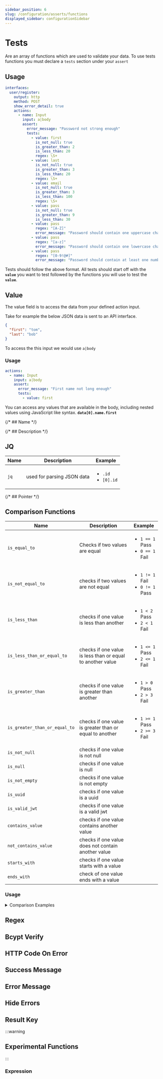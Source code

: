 ```yaml
---
sidebar_position: 6
slug: /configuration/asserts/functions
displayed_sidebar: configurationSidebar
---
```


# Tests

Are an array of functions which are used to validate your data.
To use tests functions you must declare a `tests` section under your `assert`

## Usage

```yml
interfaces:
  user/register:
    output: http
    method: POST
    show_error_detail: true
    actions:
      - name: Input
        input: a|body
        assert:
          error_message: "Password not strong enough"
          tests:
            - value: first
              is_not_null: true
              is_greater_than: 2
              is_less_than: 20
              regex: \S+
            - value: last
              is_not_null: true
              is_greater_than: 3
              is_less_than: 20
              regex: \S+
            - value: email
              is_not_null: true
              is_greater_than: 3
              is_less_than: 100
              regex: \S+
            - value: pass
              is_not_null: true
              is_greater_than: 9
              is_less_than: 30
            - value: pass
              regex: "[A-Z]"
              error_message: "Password should contain one uppercase character"
            - value: pass
              regex: "[a-z]"
              error_message: "Password should contain one lowercase character"
            - value: pass
              regex: "[0-9!@#]"
              error_message: "Password should contain at least one number (0-9) or symbol (!,@,#)"
```

Tests should follow the above format. All tests should start off with the **`value`**
you want to test followed by the functions you will use to test the **`value`**.

## Value

The value field is to access the data from your defined action input.

Take for example the below JSON data is sent to an API interface.

```json
{
  "first": "tom",
  "last": "bob"
}
```

To access the this input we would use `a|body`

<h3>Usage</h3>

```yml
actions:
  - name: Input
    input: a|body
    assert:
      error_message: "First name not long enough"
      tests:
        - value: first
```

You can access any values that are available in the body, including nested values using JavaScript like syntax. **`data[0].name.first`**

{/* ## Name */}

{/* ## Description */}

## JQ

| Name | Description                | Example                                     |
| ---- | -------------------------- | ------------------------------------------- |
| `jq` | used for parsing JSON data | <ul> <li>`.id`</li> <li>`[0].id`</li> </ul> |

{/* ## Pointer */}

## Comparison Functions

| Name                          | Description                                                | Example                                                  |
| ----------------------------- | ---------------------------------------------------------- | -------------------------------------------------------- |
| `is_equal_to`                 | Checks if two values are equal                             | <ul> <li>`1 == 1` Pass</li> <li>`0 == 1` Fail</li> </ul> |
| `is_not_equal_to`             | checks if two values are not equal                         | <ul> <li>`1 != 1` Fail</li> <li>`0 != 1` Pass</li> </ul> |
| `is_less_than`                | checks if one value is less than another                   | <ul> <li>`1 < 2` Pass</li> <li>`2 < 1` Fail</li> </ul>   |
| `is_less_than_or_equal_to`    | checks if one value is less than or equal to another value | <ul> <li>`1 <= 1` Pass</li> <li>`2 <= 1` Fail</li> </ul> |
| `is_greater_than`             | checks if one value is greater than another                | <ul> <li>`1 > 0` Pass</li> <li>`2 > 3` Fail</li> </ul>   |
| `is_greater_than_or_equal_to` | checks if one value is greater than or equal to another    | <ul> <li>`1 >= 1` Pass</li> <li>`2 >= 3` Fail</li> </ul> |
| `is_not_null`                 | checks if one value is not null                            |                                                          |
| `is_null`                     | checks if one value is null                                |                                                          |
| `is_not_empty`                | checks if one value is not empty                           |                                                          |
| `is_uuid`                     | checks if one value is a uuid                              |                                                          |
| `is_valid_jwt`                | checks if one value is a valid jwt                         |                                                          |
| `contains_value`              | checks if one value contains another value                 |                                                          |
| `not_contains_value`          | checks if one value does not contain another value         |                                                          |
| `starts_with`                 | checks if one value starts with a value                    |                                                          |
| `ends_with`                   | check of one value ends with a value                       |                                                          |

### Usage

<details>

<summary>Comparison Examples</summary>

<br />

```json
{
  "firstname": "tom",
  "isNull": null,
  "num": 10,
  "JWT": "eyJhbGciOiJIUzI1NiIsInR5cCI6IkpXVCJ9.eyJzdWIiOiIxMjM0NTY3ODkwIiwibmFtZSI6IkpvaG4gRG9lIiwiaWF0IjoxNTE2MjM5MDIyLCJpc3MiOiJhaXJwaXBlIiwiZXhwIjoxNzEzMTAyODcwfQ.YnECqEgzBGnyHNyGaAHF4-OVsr7ROvZqsqQDkhzdlAM"
  "uuid": "bb0f25dd-00e3-45fb-851f-b897c4aa5418"
}
```

```yaml
name: comparison_example
version: 0.0.1
description: Comparison Example
metrics_enabled: true

interfaces:
  comp:
    output: http
    route: details
    method: POST

    actions:
      - name: CheckBody
        input: a|body
        assert:
          tests:
            - value: firstname
              is_equal_to: tom
              is_not_equal_to: bob
              is_not_null: true
              is_not_empty: true
              contains_value: to
              not_contains_value: v
              starts_with: t
              ends_with: m
            - value: num
              is_greater_than: 5
              is_greater_than_or_equal_to: 10
            - value: num
              is_less_than: 20
              is_less_than_or_equal_to: 10
            - value: uuid
              is_uuid: true
            - value: isNull
              is_null: true
            - value: JWT
              is_valid_jwt: airpipe
```

This will result in the below output when the API is called.

```json
{
  "data": {
    "CheckBody": {
      "data": {
        "JWT": "eyJhbGciOiJIUzI1NiIsInR5cCI6IkpXVCJ9.eyJzdWIiOiIxMjM0NTY3ODkwIiwibmFtZSI6IkpvaG4gRG9lIiwiaWF0IjoxNTE2MjM5MDIyLCJpc3MiOiJhaXJwaXBlIiwiZXhwIjoxNzEzMTAyODcwfQ.YnECqEgzBGnyHNyGaAHF4-OVsr7ROvZqsqQDkhzdlAM",
        "firstname": "tom",
        "isNull": null,
        "jwt_claims": {
          "data": null,
          "exp": 1713102870,
          "iss": "airpipe"
        },
        "num": 10,
        "uuid": "bb0f25dd-00e3-45fb-851f-b897c4aa5418"
      },
      "message": "success",
      "time.ms": 0
    }
  },
  "metrics": {
    "comparision_example.config.ms": 0
  }
}
```

In the event of failures.

```json
{
  "data": {
    "CheckBody": {
      "data": {
        "JWT": "eyJhbGciOiJIUzI1NiIsInR5cCI6IkpXVCJ9.eyJzdWIiOiIxMjM0NTY3ODkwIiwibmFtZSI6IkpvaG4gRG9lIiwiaWF0IjoxNTE2MjM5MDIyLCJpc3MiOiJhaXJwaXBlIiwiZXhwIjoxNzEzMTAyODcwfQ.YnECqEgzBGnyHNyGaAHF4-OVsr7ROvZqsqQDkhzdlAM",
        "firstname": "bob",
        "isNull": "s",
        "num": 10,
        "uuid": "bb0f-00e3-45fb-851f-b897c4aa5418"
      },
      "errors": [
        "firstname::is_equal_to: expected tom, got bob",
        "firstname::contains_value: expected target bob does not contain to",
        "t::starts_with: expected target bob to end with t",
        "m::ends_with: expected target bob to end with m",
        "isNull::is_null: expected to be null",
        "JWT::is_valid_jwt: ExpiredSignature",
        "uuid::is_uuid: expected to be a uuid"
      ],
      "time.ms": 0
    }
  },
  "metrics": {
    "comparison_example.config.ms": 0
  }
}
```

---

</details>

## Regex

## Bcypt Verify

## HTTP Code On Error

## Success Message

## Error Message

## Hide Errors

## Result Key

:::warning

## Experimental Functions

:::

### Expression
